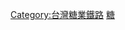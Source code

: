 {{鐵道路線|
| 模板名稱 = 烏樹林線
| 名稱 = [[臺灣糖業鐵路]][[烏樹林線]]（廢線）
| 代表色 = #CCCCCC
| Logo =
| 背景顏色 = #eeeeee
| 車站列表 = [[新營車站|北新]] - [[土庫里車站|土庫里]] - [[福安車站|福安]] - [[烏樹林車站|烏樹林]] - [[下寮子車站|下寮子]] - [[東山車站 (臺南市)|東山]]
}}
<noinclude>
[[Category:台灣糖業鐵路]]
[[Category:台灣鐵道路線模板|糖]]
</noinclude>